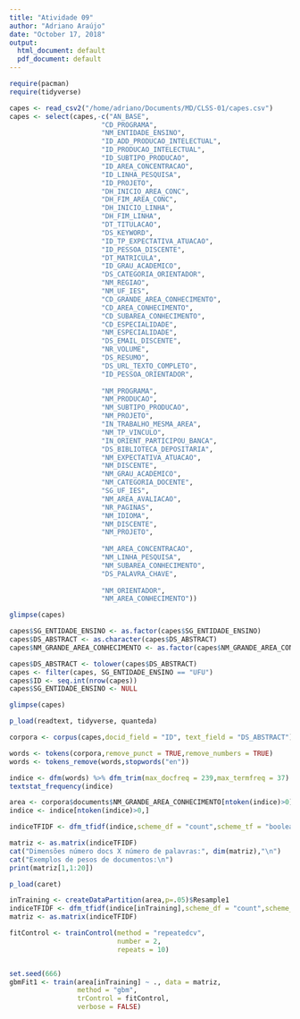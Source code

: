 ```yaml
---
title: "Atividade 09"
author: "Adriano Araújo"
date: "October 17, 2018"
output:
  html_document: default
  pdf_document: default
---
```


```r
require(pacman)
require(tidyverse)

capes <- read_csv2("/home/adriano/Documents/MD/CLSS-01/capes.csv")
capes <- select(capes,-c("AN_BASE",
                       "CD_PROGRAMA",
                       "NM_ENTIDADE_ENSINO",
                       "ID_ADD_PRODUCAO_INTELECTUAL",
                       "ID_PRODUCAO_INTELECTUAL",
                       "ID_SUBTIPO_PRODUCAO",
                       "ID_AREA_CONCENTRACAO",
                       "ID_LINHA_PESQUISA",
                       "ID_PROJETO",
                       "DH_INICIO_AREA_CONC",
                       "DH_FIM_AREA_CONC",
                       "DH_INICIO_LINHA",
                       "DH_FIM_LINHA",
                       "DT_TITULACAO",
                       "DS_KEYWORD",
                       "ID_TP_EXPECTATIVA_ATUACAO",
                       "ID_PESSOA_DISCENTE",
                       "DT_MATRICULA",
                       "ID_GRAU_ACADEMICO",
                       "DS_CATEGORIA_ORIENTADOR",
                       "NM_REGIAO",
                       "NM_UF_IES",
                       "CD_GRANDE_AREA_CONHECIMENTO",
                       "CD_AREA_CONHECIMENTO",
                       "CD_SUBAREA_CONHECIMENTO",
                       "CD_ESPECIALIDADE",
                       "NM_ESPECIALIDADE",
                       "DS_EMAIL_DISCENTE",
                       "NR_VOLUME",
                       "DS_RESUMO",
                       "DS_URL_TEXTO_COMPLETO",
                       "ID_PESSOA_ORIENTADOR",
                       
                       "NM_PROGRAMA",
                       "NM_PRODUCAO",
                       "NM_SUBTIPO_PRODUCAO",
                       "NM_PROJETO",
                       "IN_TRABALHO_MESMA_AREA",
                       "NM_TP_VINCULO",
                       "IN_ORIENT_PARTICIPOU_BANCA",
                       "DS_BIBLIOTECA_DEPOSITARIA",
                       "NM_EXPECTATIVA_ATUACAO",
                       "NM_DISCENTE",
                       "NM_GRAU_ACADEMICO",
                       "NM_CATEGORIA_DOCENTE",
                       "SG_UF_IES",
                       "NM_AREA_AVALIACAO",
                       "NR_PAGINAS",
                       "NM_IDIOMA",
                       "NM_DISCENTE",
                       "NM_PROJETO",
                       
                       "NM_AREA_CONCENTRACAO",
                       "NM_LINHA_PESQUISA",
                       "NM_SUBAREA_CONHECIMENTO",
                       "DS_PALAVRA_CHAVE",
                       
                       "NM_ORIENTADOR",
                       "NM_AREA_CONHECIMENTO"))

glimpse(capes)

capes$SG_ENTIDADE_ENSINO <- as.factor(capes$SG_ENTIDADE_ENSINO)
capes$DS_ABSTRACT <- as.character(capes$DS_ABSTRACT)
capes$NM_GRANDE_AREA_CONHECIMENTO <- as.factor(capes$NM_GRANDE_AREA_CONHECIMENTO)

capes$DS_ABSTRACT <- tolower(capes$DS_ABSTRACT)
capes <- filter(capes, SG_ENTIDADE_ENSINO == "UFU")
capes$ID <- seq.int(nrow(capes))
capes$SG_ENTIDADE_ENSINO <- NULL

glimpse(capes)

p_load(readtext, tidyverse, quanteda)

corpora <- corpus(capes,docid_field = "ID", text_field = "DS_ABSTRACT")

words <- tokens(corpora,remove_punct = TRUE,remove_numbers = TRUE)
words <- tokens_remove(words,stopwords("en"))

indice <- dfm(words) %>% dfm_trim(max_docfreq = 239,max_termfreq = 37)
textstat_frequency(indice)

area <- corpora$documents$NM_GRANDE_AREA_CONHECIMENTO[ntoken(indice)>0]
indice <- indice[ntoken(indice)>0,]

indiceTFIDF <- dfm_tfidf(indice,scheme_df = "count",scheme_tf = "boolean")

matriz <- as.matrix(indiceTFIDF)
cat("Dimensões número docs X número de palavras:", dim(matriz),"\n")
cat("Exemplos de pesos de documentos:\n")
print(matriz[1,1:20])
```

```r
p_load(caret)

inTraining <- createDataPartition(area,p=.05)$Resample1
indiceTFIDF <- dfm_tfidf(indice[inTraining],scheme_df = "count",scheme_tf = "boolean")
matriz <- as.matrix(indiceTFIDF)

fitControl <- trainControl(method = "repeatedcv",
                           number = 2,
                           repeats = 10)


set.seed(666)
gbmFit1 <- train(area[inTraining] ~ ., data = matriz, 
                 method = "gbm", 
                 trControl = fitControl,
                 verbose = FALSE)
```

